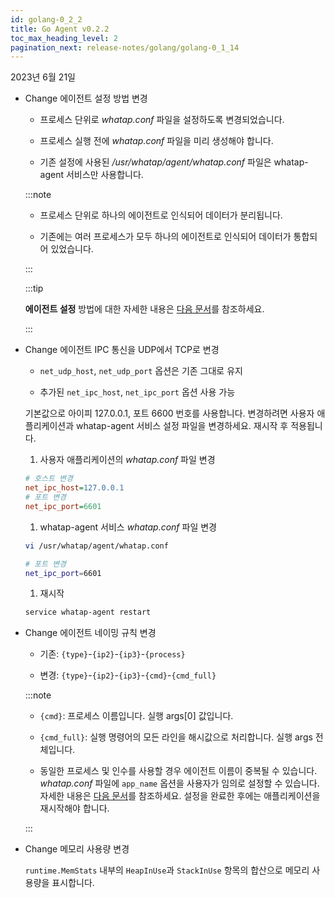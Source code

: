 ```yaml
---
id: golang-0_2_2
title: Go Agent v0.2.2
toc_max_heading_level: 2
pagination_next: release-notes/golang/golang-0_1_14
---
```


2023년 6월 21일

* <Status>Change</Status> 에이전트 설정 방법 변경

  - 프로세스 단위로 *whatap.conf* 파일을 설정하도록 변경되었습니다.
  
  - 프로세스 실행 전에 *whatap.conf* 파일을 미리 생성해야 합니다.
  
  - 기존 설정에 사용된 */usr/whatap/agent/whatap.conf* 파일은 whatap-agent 서비스만 사용합니다.

  :::note

  - 프로세스 단위로 하나의 에이전트로 인식되어 데이터가 분리됩니다.
  
  - 기존에는 여러 프로세스가 모두 하나의 에이전트로 인식되어 데이터가 통합되어 있었습니다.

  :::

  :::tip

  **에이전트 설정** 방법에 대한 자세한 내용은 [다음 문서](../../golang/install-agent#set-agent)를 참조하세요.

  :::

* <Status>Change</Status> 에이전트 IPC 통신을 UDP에서 TCP로 변경

  - `net_udp_host`, `net_udp_port` 옵션은 기존 그대로 유지

  - 추가된 `net_ipc_host`, `net_ipc_port` 옵션 사용 가능

  기본값으로 아이피 127.0.0.1, 포트 6600 번호를 사용합니다. 변경하려면 사용자 애플리케이션과 whatap-agent 서비스 설정 파일을 변경하세요. 재시작 후 적용됩니다.

  1. 사용자 애플리케이션의 *whatap.conf* 파일 변경

    ```ini title='whatap.conf'
    # 호스트 변경
    net_ipc_host=127.0.0.1
    # 포트 변경
    net_ipc_port=6601
    ```

  1. whatap-agent 서비스 *whatap.conf* 파일 변경

    ```bash
    vi /usr/whatap/agent/whatap.conf

    # 포트 변경 
    net_ipc_port=6601
    ```

  1. 재시작

    ```bash
    service whatap-agent restart
    ```

* <Status>Change</Status> 에이전트 네이밍 규칙 변경

  * 기존: `{type}`-`{ip2}`-`{ip3}`-`{process}`

  * 변경: `{type}`-`{ip2}`-`{ip3}`-`{cmd}`-`{cmd_full}`

  :::note

  * `{cmd}`: 프로세스 이름입니다. 실행 args[0] 값입니다.
  
  * `{cmd_full}`: 실행 명령어의 모든 라인을 해시값으로 처리합니다. 실행 args 전체입니다.

  * 동일한 프로세스 및 인수를 사용할 경우 에이전트 이름이 중복될 수 있습니다. *whatap.conf* 파일에 `app_name` 옵션을 사용자가 임의로 설정할 수 있습니다. 자세한 내용은 [다음 문서](../../golang/install-agent#duplicate_appname)를 참조하세요. 설정을 완료한 후에는 애플리케이션을 재시작해야 합니다.

  :::

* <Status>Change</Status> 메모리 사용량 변경

  `runtime.MemStats` 내부의 `HeapInUse`과 `StackInUse` 항목의 합산으로 메모리 사용량을 표시합니다. 